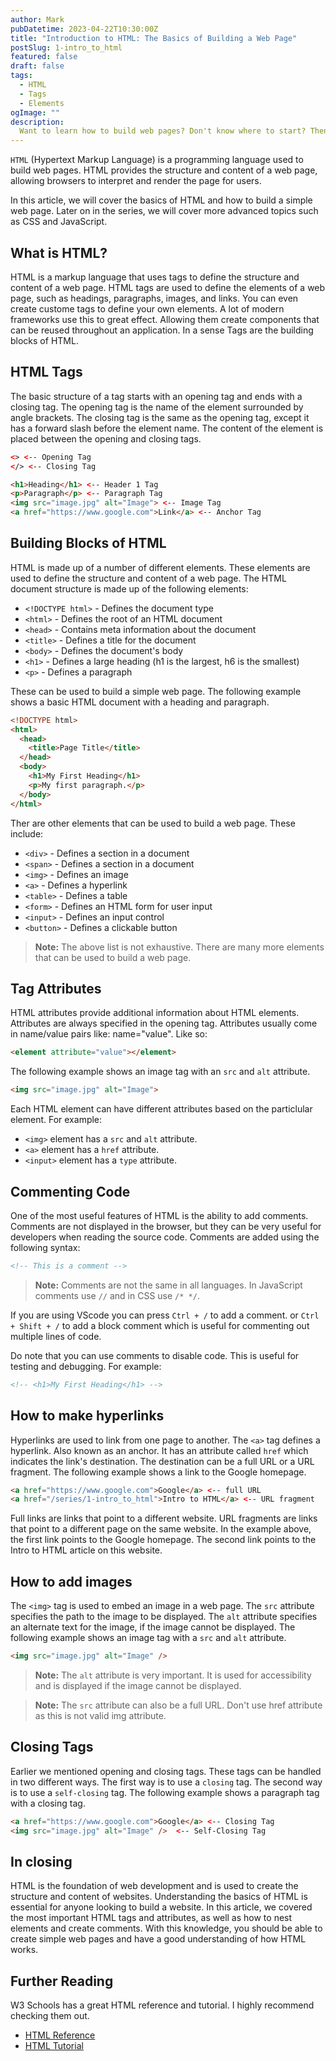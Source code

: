 ```yaml
---
author: Mark
pubDatetime: 2023-04-22T10:30:00Z
title: "Introduction to HTML: The Basics of Building a Web Page"
postSlug: 1-intro_to_html
featured: false
draft: false
tags:
  - HTML
  - Tags
  - Elements
ogImage: ""
description:
  Want to learn how to build web pages? Don't know where to start? Then this is for you.
---
```


`HTML` (Hypertext Markup Language) is a programming language used to build web pages. HTML provides the structure and content of a web page, allowing browsers to interpret and render the page for users.

In this article, we will cover the basics of HTML and how to build a simple web page. Later on in the series, we will cover more advanced topics such as CSS and JavaScript.

## What is HTML?

HTML is a markup language that uses tags to define the structure and content of a web page. HTML tags are used to define the elements of a web page, such as headings, paragraphs, images, and links. You can even create custome tags to define your own elements. A lot of modern frameworks use this to great effect. Allowing them create components that can be reused throughout an application. In a sense Tags are the building blocks of HTML.

## HTML Tags

The basic structure of a tag starts with an opening tag and ends with a closing tag. The opening tag is the name of the element surrounded by angle brackets. The closing tag is the same as the opening tag, except it has a forward slash before the element name. The content of the element is placed between the opening and closing tags.

```html
<> <-- Opening Tag
</> <-- Closing Tag
```

```html
<h1>Heading</h1> <-- Header 1 Tag
<p>Paragraph</p> <-- Paragraph Tag
<img src="image.jpg" alt="Image"> <-- Image Tag
<a href="https://www.google.com">Link</a> <-- Anchor Tag
```

## Building Blocks of HTML

HTML is made up of a number of different elements. These elements are used to define the structure and content of a web page. The HTML document structure is made up of the following elements:

-   `<!DOCTYPE html>` - Defines the document type
-   `<html>` - Defines the root of an HTML document
-   `<head>` - Contains meta information about the document
-   `<title>` - Defines a title for the document
-   `<body>` - Defines the document's body
-   `<h1>` - Defines a large heading (h1 is the largest, h6 is the smallest)
-   `<p>` - Defines a paragraph

These can be used to build a simple web page. The following example shows a basic HTML document with a heading and paragraph.

```html
<!DOCTYPE html>
<html>
  <head>
    <title>Page Title</title>
  </head>
  <body>
    <h1>My First Heading</h1>
    <p>My first paragraph.</p>
  </body>
</html>
```
Ther are other elements that can be used to build a web page. These include:

-   `<div>` - Defines a section in a document
-   `<span>` - Defines a section in a document
-   `<img>` - Defines an image
-   `<a>` - Defines a hyperlink
-   `<table>` - Defines a table
-   `<form>` - Defines an HTML form for user input
-   `<input>` - Defines an input control
-   `<button>` - Defines a clickable button

> **Note:** The above list is not exhaustive. There are many more elements that can be used to build a web page.


## Tag Attributes

HTML attributes provide additional information about HTML elements. Attributes are always specified in the opening tag. Attributes usually come in name/value pairs like: name="value". Like so:

```html
<element attribute="value"></element>
```

The following example shows an image tag with an `src` and `alt` attribute.

```html
<img src="image.jpg" alt="Image">
```
Each HTML element can have different attributes based on the particlular element. For example: 
- `<img>` element has a `src` and `alt` attribute. 
- `<a>` element has a `href` attribute.
- `<input>` element has a `type` attribute.

## Commenting Code

One of the most useful features of HTML is the ability to add comments. Comments are not displayed in the browser, but they can be very useful for developers when reading the source code. Comments are added using the following syntax:

```html
<!-- This is a comment -->
```
> **Note:** Comments are not the same in all languages. In JavaScript comments use `//` and in CSS use `/* */`.

If you are using VScode you can press `Ctrl + /` to add a comment. or `Ctrl + Shift + /` to add a block comment which is useful for commenting out multiple lines of code.

Do note that you can use comments to disable code. This is useful for testing and debugging. For example:

```html
<!-- <h1>My First Heading</h1> -->
```

## How to make hyperlinks

Hyperlinks are used to link from one page to another. The `<a>` tag defines a hyperlink. Also known as an anchor. It has an attribute called `href` which indicates the link's destination. The destination can be a full URL or a URL fragment. The following example shows a link to the Google homepage.

```html
<a href="https://www.google.com">Google</a> <-- full URL
<a href="/series/1-intro_to_html">Intro to HTML</a> <-- URL fragment
```

Full links are links that point to a different website. URL fragments are links that point to a different page on the same website. In the example above, the first link points to the Google homepage. The second link points to the Intro to HTML article on this website.

## How to add images

The `<img>` tag is used to embed an image in a web page. The `src` attribute specifies the path to the image to be displayed. The `alt` attribute specifies an alternate text for the image, if the image cannot be displayed. The following example shows an image tag with a `src` and `alt` attribute.

```html
<img src="image.jpg" alt="Image" />
```

> **Note:** The `alt` attribute is very important. It is used for accessibility and is displayed if the image cannot be displayed.

> **Note:** The `src` attribute can also be a full URL. Don't use href attribute as this is not valid img attribute.

## Closing Tags

Earlier we mentioned opening and closing tags. These tags can be handled in two different ways. The first way is to use a `closing` tag. The second way is to use a `self-closing` tag. The following example shows a paragraph tag with a closing tag.

```html
<a href="https://www.google.com">Google</a> <-- Closing Tag
<img src="image.jpg" alt="Image" />  <-- Self-Closing Tag
```

## In closing

HTML is the foundation of web development and is used to create the structure and content of websites. Understanding the basics of HTML is essential for anyone looking to build a website. In this article, we covered the most important HTML tags and attributes, as well as how to nest elements and create comments. With this knowledge, you should be able to create simple web pages and have a good understanding of how HTML works. 

## Further Reading

W3 Schools has a great HTML reference and tutorial. I highly recommend checking them out.
- [HTML Reference](https://www.w3schools.com/tags/default.asp)
- [HTML Tutorial](https://www.w3schools.com/html/default.asp)
